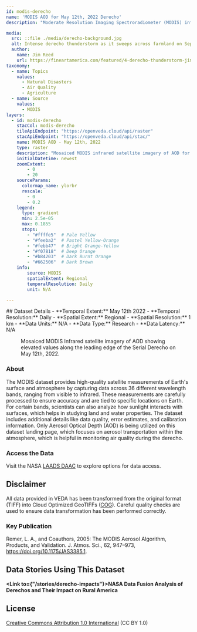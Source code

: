 ---
id: modis-derecho
name: 'MODIS AOD for May 12th, 2022 Derecho'
description: "Moderate Resolution Imaging Spectroradiometer (MODIS) infrared satellite imagery of AOD for the May 12, 2022 derecho."

media:
  src: ::file ./media/derecho-background.jpg
  alt: Intense derecho thunderstorm as it sweeps across farmland on September 23, 2018
  author:
    name: Jim Reed
    url: https://fineartamerica.com/featured/4-derecho-thunderstorm-jim-reed-photographyscience-photo-library.html
taxonomy:
  - name: Topics
    values:
      - Natural Disasters
      - Air Quality
      - Agriculture
  - name: Source
    values:
      - MODIS
layers:
  - id: modis-derecho
    stacCol: modis-derecho
    tileApiEndpoint: "https://openveda.cloud/api/raster"
    stacApiEndpoint: "https://openveda.cloud/api/stac/"
    name: MODIS AOD - May 12th, 2022
    type: raster
    description: "Mosaiced MODIS infrared satellite imagery of AOD for May 12th, 2022 derecho."
    initialDatetime: newest
    zoomExtent:
        - 0
        - 20
    sourceParams:
      colormap_name: ylorbr    
      rescale:
        - 0
        - 0.2
    legend:
      type: gradient
      min: 2.5e-05
      max: 0.1855
      stops:
        - "#ffffe5"  # Pale Yellow
        - "#feeba2"  # Pastel Yellow-Orange
        - "#febb47"  # Bright Orange-Yellow
        - "#f07818"  # Deep Orange
        - "#b84203"  # Dark Burnt Orange
        - "#662506"  # Dark Brown
    info:
        source: MODIS
        spatialExtent: Regional
        temporalResolution: Daily
        unit: N/A

---
<Block>
  <Prose>
  ## Dataset Details
  - **Temporal Extent:** May 12th 2022
  - **Temporal Resolution:** Daily
  - **Spatial Extent:** Regional
  - **Spatial Resolution:** 1 km
  - **Data Units:** N/A
  - **Data Type:** Research
  - **Data Latency:** N/A
  </Prose>
<Figure>
  <Map
    center={[-97, 44]}
    zoom={6}
    datasetId='modis-derecho'
    layerId='modis-derecho'
    dateTime='2022-05-12'
  />
  <Caption
    attrAuthor='NASA'
    attrUrl='https://nasa.gov/'
  >
  Mosaiced MODIS Infrared satellite imagery of AOD showing elevated values along the leading edge of the Serial Derecho on May 12th, 2022.
  </Caption>
</Figure>
</Block>

<Block>
  <Prose>

  ### About

  The MODIS dataset provides high-quality satellite measurements of Earth's surface and atmosphere by capturing data across 36 different wavelength bands, ranging from visible to infrared. These measurements are carefully processed to ensure accuracy and are tied to specific locations on Earth. For certain bands, scientists can also analyze how sunlight interacts with surfaces, which helps in studying land and water properties. The dataset includes additional details like data quality, error estimates, and calibration information. Only Aerosol Optical Depth (AOD) is being utilized on this dataset landing page, which focuses on aerosol transportation within the atmosphere, which is helpful in monitoring air quality during the derecho.
  </Prose>
</Block>

<Block>
  <Prose>
  
  ### Access the Data

  Visit the NASA [LAADS DAAC](https://ladsweb.modaps.eosdis.nasa.gov/search/) to explore options for data access.

  </Prose>
</Block>

<Block>
  <Prose>
  
  ## Disclaimer

  All data provided in VEDA has been transformed from the original format (TIFF) into Cloud Optimized GeoTIFFs ([COG](https://www.cogeo.org)). Careful quality checks are used to ensure data transformation has been performed correctly.  
  
  </Prose>
</Block>

<Block>
  <Prose>

  ### Key Publication
  
  Remer, L. A., and Coauthors, 2005: The MODIS Aerosol Algorithm, Products, and Validation. J. Atmos. Sci., 62, 947–973, https://doi.org/10.1175/JAS3385.1.
  </Prose>
</Block>

<Block>
  <Prose>
  
  ## Data Stories Using This Dataset
  
  **<Link to={"/stories/derecho-impacts"}>NASA Data Fusion Analysis of Derechos and Their Impact on Rural America</Link>**

  </Prose>
</Block>

<Block>
  <Prose>
  
  ## License
  
  [Creative Commons Attribution 1.0 International](https://creativecommons.org/publicdomain/zero/1.0/legalcode) (CC BY 1.0)

  </Prose>
</Block>